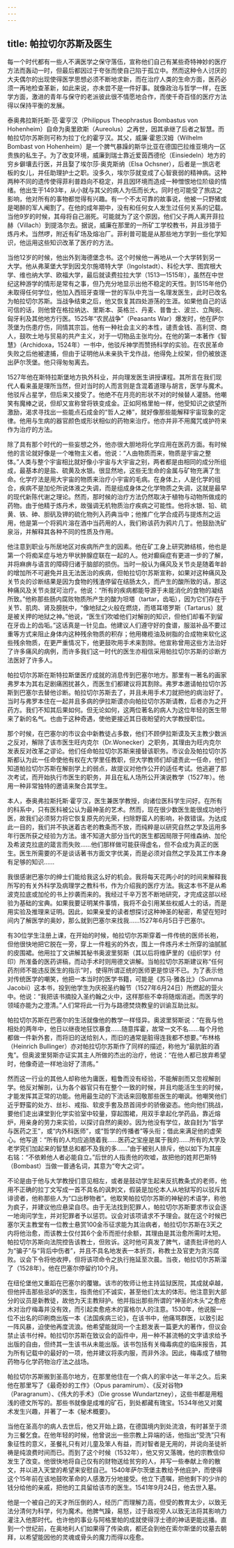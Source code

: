 ```yaml
---
---
---
```

title: 帕拉切尔苏斯及医生
---




每一个时代都有一些人不满医学之保守落伍，宣称他们自己有某些奇特神妙的医疗方法而轰动一时，但最后都因过于夸张而使自己陷于孤立中。然而这种令人讨厌的大夫偶尔的出现使得医学思想必须不断地求新，而在治疗人类的生命方面，医药必须一再地检查革新，如此来说，亦未尝不是一件好事。就像政治与哲学一样，在医学方面，激进的青年与保守的老派彼此很不情愿地合作，而使千奇百怪的医疗方法得以保持平衡的发展。

泰奥弗拉斯托斯·范·霍亨汉（Philippus Theophrastus Bombastus von Hohenheim）自命为奥里欧斯（Aureolus）之再世，因其承继了后者之智慧。而帕拉切尔苏斯则可称为拉丁化的霍亨汉。其父，威廉·霍恩汉姆（Wilhelm Bombast von Hohenheim）是一个脾气暴躁的斯华比亚在德国巴拉维亚境内一区贵族的私生子。为了改变环境，威廉到瑞士靠近爱茵西德伦（Einsiedeln）地方的穷乡僻壤去行医，并且娶了埃尔莎·奥克斯纳（Elsa Ochsner），后者是一旅店老板的女儿，并任助理护士之职。没多久，埃尔莎就变成了心智衰弱的精神病。这种两种不同的遗传使得菲利普趋向不稳定，并且因环境而造成一种憎恨地位阶级的情绪。他出生于1493年，从小就与其父的病人为伍而长大。同时也可能受了旅店之影响，他对所有的事物都觉得有兴趣。有一个不太可靠的故事说，他被一只野猪或是喝醉的军人阉割了。在他的成年期中，没有和任何女人发生过任何关系的记载。当他9岁的时候，其母将自己溺死。可能就为了这个原因，他们父子两人离开菲拉赫（Villach）到提洛尔去。据说，威廉在那里的一所矿工学校教书，并且涉猎于炼丹术。当然啰，附近有矿场及熔冶厂。菲利普可能是从那些地方学到一些化学知识，他运用这些知识改革了医疗的方法。

当他12岁的时候，他出外到海德堡念书。这个时候他一再地从一个大学转到另一大学。他从弗莱堡大学到因戈尔施塔特大学（Ingolstadt）、科伦大学、图宾根大学、维也纳大学、欧福大学，最后就读费拉拉大学（1513—1515年），虽然在中世纪这种游学的情形是常有之事，但乃充分地显示出他不稳定的天性。到1515年他仍未取得任何学位，他加入西班牙查理一世的军队中充当一名理发医生，此时已改名为帕拉切尔苏斯。当战争结束之后，他又恢复其四处游荡的生涯。如果他自己的话可信的话，则他曾在格拉纳达、里斯本、英格兰、丹麦、普鲁士、波兰、立陶宛、匈牙利及其他地方行医。1525年“农民战争”（Peasants War）爆发时，他在萨尔茨堡为伤患疗伤，同情其宗旨。他有一种社会主义的本性，谴责金钱、高利贷、商人，鼓吹土地与贸易的共产主义，对于一切物品主张均分。在他的第一本著作《智慧》（Archidoxa，1524年）一书中，他驳斥神学而赞扬科学的实验。在农民革命失败之后他被逮捕，但由于证明他从未亲执干戈作战，他得免上绞架，但仍被放逐出萨尔茨堡。他只得匆匆离去。

1527年他在斯特拉斯堡地方执外科业，并向理发医生讲授课程。其所言在我们现代人看来虽是理所当然，但对当时的人而言则是含混着道理与胡言，医学与魔术。他驳斥占星学，但后来又接受了。他绝不在月亮的形状不对的时候替人灌肠。他嘲笑有魔棒之说，但却又宣称曾将铁变成金。正如阿格里帕一样，他受知识之欲望所激励，渴求寻找出一些能点石成金的“哲人之棒”，就好像那些能解释宇宙现象的定律。他用与生病的器官颜色或形状相似的药物来治疗。他亦并非不用魔咒或护符来作为治疗的方法。

除了具有那个时代的一些妄想之外，他亦很大胆地将化学应用在医药方面。有时候他的言论就好像是一个唯物主义者。他说：“人由物质而来，物质是宇宙之整体。”人类与整个宇宙相比就好像小宇宙与大宇宙之别，两者都是由相同的成分所组成，最基本的是盐、硫黄及水银。很显然地，这些无生命的金属与矿物充满了生命。化学疗法是用大宇宙的物质来治疗小宇宙的毛病。在身体上，人是化学的组合，疾病不是加伦所说体液之失调，而是组成身体之化学物质之失调，这就是最早的现代新陈代谢之理论。然而，那时候的治疗方法仍然取决于植物与动物所做成的药物。由于他精于炼丹术，故强调无机物质治疗疾病之可能性。他将水银、铅、硫黄、铁、砷、胆矾及钾的硫化物列入药典当中；他推广化学合成药与提炼剂之运用，他是第一个将鸦片溶在酒中当药用的人，我们称该药为鸦片几丁。他鼓励洗矿泉浴，并解释其各种不同的性质及作用。

他注意到职业与所居地区对疾病所产生的因素。他在矿工身上研究肺结核，他也是第一个将痴呆症与地方甲状肿腺症联在一起的人。他对癫痫症有更进一步的了解，并将麻痹与语言的障碍归诸于脑部的损伤。当时一般认为痛风及关节炎是随着年龄的增加所不可避免并且无法医治的疾病，但帕拉切尔苏斯宣称，如果对这种痛风及关节炎的诊断结果是因为食物的残渣停留在结肠太久，而产生的酸所致的话，那这种痛风及关节炎就可治疗。他说：“所有的疾病都能导源于未能消化的食物的凝结所致。”他称那些肠内腐败物质所产生的酸为坦塔（tartar，齿垢），因为它们存在于关节、肌肉、肾及膀胱中，“像地狱之火般在燃烧，而塔耳塔罗斯（Tartarus）就是被关押的地狱之神。”他说，“医生们吹嘘他们对解剖的知识，但他们却看不到留在牙齿上的齿垢。”这话真是一针见血。他建议人们遵守好的食谱，服滋补品不要过重等方式来阻止身体内这种残余物质的积存；他用橄榄油及树脂的合成物来软化这些残余物质，在更严重情况下，他更鼓吹用手术来割除。他宣称曾用这些方法治好了许多痛风的病例，而许多我们这一时代的医生亦相信采用帕拉切尔苏斯的诊断方法医好了许多人。

帕拉切尔苏斯在斯特拉斯堡医疗成就的消息传到巴塞尔地方。那里有一著名的画家弗罗本为其右足剧痛困扰甚久，而医生们都建议将其割除。弗罗本邀请帕拉切尔苏斯到巴塞尔去替他诊断。帕拉切尔苏斯去了，并且未用手术刀就把他的病治好了。当时与弗罗本住在一起并且多病的伊拉斯谟亦向帕拉切尔苏斯请教，后者亦为之开药方。我们不知其后果如何。但无论如何，这两位著名的病人为这位年轻的医生带来了新的名气。也由于这种奇遇，使他更接近其日夜盼望的大学教授职位。

那个时候，在巴塞尔的市议会中新教徒占多数，他们不顾伊拉斯谟及天主教少数派之反对，解除了该市医生旺内克尔（Dr.Wonecker）之职务，其理由为旺内克尔发表反对改革之谬论。他们任命帕拉切尔苏斯来接替该职务。市议会及帕拉切尔苏斯都认为此一任命使他有权在大学里任教职，但大学教师们却谴责此一任命，他们知道帕拉切尔苏斯在解剖学上的弱点，故提议对他作公开的适任考试。他逃避了那次考试，而开始执行市医生的职务，并且在私人场所公开演说教学（1527年）。他用一种非常独特的邀请来聚合其学生。

本人，泰奥弗拉斯托斯·霍亨汉，医生兼医学教授，向诸位医科学生问好。在所有的科系中，只有医科被公认为最神圣的艺术。然而，现在很少数医生能很成功地行医，故我们必须努力将它恢复原先的光荣，扫除野蛮人的影响，补救错误。为达成此一目的，我们并不执迷着古老的教条而不放，而纯粹是以研究自然之学及运用多年行医所获之经验为方法。谁不知道大部分当代的医生都因局限于阿维森纳、加伦及希波克拉底的箴言而失败……他们那样做可能获得虚名，但不会成为真正的医生。医生所需要的不是谈话著书方面文字优美，而是必须对自然之学及其工作本身有足够的知识……

我很感谢巴塞尔的绅士们能给我这么好的机会。我将每天花两小时的时间来解释我所写的有关外科学及病理学之教科书，作为介绍我的医疗方法。我这本书不是从希波克拉底或加伦的书上抄袭而来的。我经过千辛万苦不断地研究，才完成这部以经验为基础的宝典。如果我要证明某件事情，我将不会引用某些权威人士的话，而是用实验及推理来证明。因此，如果亲爱的读者想探讨这种神圣的秘密，希望在短时间内了解医学的奥妙，那么就到巴塞尔来找我……1527年6月5日于巴塞尔。



有30位学生注册上课，在开始的时候，帕拉切尔苏斯穿着一件传统的医师长袍，但他很快地把它脱在一旁，穿上一件粗劣的外衣，围上一件炼丹术士所穿的油腻腻的皮围裙。他用拉丁文讲解其秘书奥波里努斯（其以后将维萨里的《组织学》付印）所准备的医药讲稿，而动手术时则用德文讲解。当帕拉切尔苏斯建议称“任何药剂师不能违反医生的指示”时，使得所谓正统的医师更是惊讶不已。为了表示他对传统医学的嘲笑，他把一本当时的医学书籍，可能是《苏马·雅各比》（Summa Jacobii）这本书，投到他学生为庆祝圣约翰节（1527年6月24日）所燃起的营火中。他说：“我把该书摘投入圣约翰之火中，这样那些不幸将随烟消逝。而医学的领域亦能为之澄清。”人们常将此一行为与路德焚烧教皇的训谕互助比拟。

帕拉切尔苏斯在巴塞尔的生活就像他的教学一样怪异。奥波里努斯说：“在我与他相处的两年中，他日以继夜地狂饮暴食……随意挥霍，故常一文不名……每个月他都做一件新外套，而将旧的送给别人，而旧的通常是脏得连我都不想要。”布林格（Heinrich Bullinger）亦对帕拉切尔苏斯作了同样的描述，称他为“最肮脏的酒鬼”。但奥波里努斯亦证实其主人所做的杰出的治疗，他说：“在他人都已放弃希望时，他像奇迹一样地治好了溃疡。”

然而这一行业的其他人却称他为庸医，粗鲁而没有经验，不能解剖而又忽视解剖学。他反对解剖，认为各个器官只有在整个一致的时候，并且均能活生生的时候，才能发挥其正常的功能。他用最生动的下流话来回敬那些医生的嘲讽。他嘲笑他们近乎野蛮的处方、丝衫、戒指、软皮手套及昂首阔步的骄傲姿态。他向他们挑战，要他们走出课堂到化学实验室中较量，穿起围裙，用双手拿起化学药品，靠近熔炉，用亲身的劳力来实验，以探讨自然的奥妙。因为他没有学位，故自封为“哲学与医药之王”，或“内外科医师”，或“哲学的传播者”等头衔；借此来满足他的虚荣心。他写道：“所有的人均应追随着我……医药之宝座是属于我的……所有的大学及老学究们加起来的智慧总和都不及我的多……”由于被别人排斥，他以如下为其座右铭：“不依赖他人者必能自立。”后世的人指责他的吹嘘，故把他的姓邦巴斯特（Bombast）当做一普通名词，其意为“夸大之词”。

不论是由于他与大学教授们意见相左，或者是鼓动学生起来反抗教条式的老师，他用不正确的拉丁文写成一首不具名的讽刺文，假装是加伦本人从地狱写的以驳斥其诽谤者，他称那些人为“口出秽物者”。他取笑帕拉切尔苏斯的神秘的术语学，称他为疯子，并建议他应悬梁自尽。由于无法找到犯罪人，帕拉切尔苏斯要求市议会逐一地询问学生，并对犯罪者予以惩罚。议会对该项请求不予理会。就在这个时候巴塞尔天主教堂有一位教士悬赏100金币征求能为其治病者，帕拉切尔苏斯在3天之内将他治愈，而该教士仅付其6个金币而拒付余额，其理由是其治愈所需时太短。帕拉切尔苏斯向法院控告该教士，但败诉。这时他可真发了脾气，谴责批评他的人为“骗子”与“背后中伤者”，并且不具名地发表一本折页，称教士及官吏为贪污腐败。议会下令将他收押，但将该项命令之执行拖延至次晨。当夜，帕拉切尔苏斯溜了（1528年）。他在巴塞尔停留约10个月。

在纽伦堡他又重蹈在巴塞尔的覆辙。该市的牧师让他主持监狱医院，其成就卓越，但他抨击那些忌妒的医生，指责他们不诚实，甚至他们太太的体形。他注意到大部分的议员是新教徒，故他为天主教辩护。他并指出那些所谓的“神圣的木头”之愈疮木对治疗梅毒并没有效，而引起卖愈疮木的富格尔人的注意。1530年，他说服一位不出名的印刷商出版一本《法国疾病三论》，在该书中，他痛骂群医，以致引起一阵风暴，迫使他再度流浪。他希望能就同一个主题发表一篇更大的著作，但议会禁止该书付梓。帕拉切尔苏斯在致议会的函件中，用一种不甚流畅的文字请求给予出版的自由，但终其一生该书从未能出版。该书包括有关梅毒病症的临床报告，其为所有记载中的最好的一项，他并建议将汞内服，而非外涂。因此，梅毒成了植物药物与化学药物治疗法之战场。

帕拉切尔苏斯搬到圣高尔地方，在那里他住在一个病人的家中达一年半之久。后来他在那里写了《最奇妙的工作》（Opus paramirum）、《反对谷物》（Paragranum）、《伟大的手术》（Die grosse Wundartzney），这些书都是用粗浅的德文所写的。那些书就像是成堆的矿石，到处都藏有瑰宝。1534年他又对魔术发生兴趣，并著了一本《秘术概要》。

当他在圣高尔的病人去世后，他又开始上路，在德国境内到处流浪，有时甚至于须为三餐乞食。在他年轻的时候，他曾说出一些宗教上异端的话，他指出“受洗”只有象征性的意义，圣餐礼只有对儿童及笨人有益，而对智者是无用的，并说向圣徒祈祷是纯浪费时间而已。而到了这个时候（1532年），他又穷又落魄，他的宗教信仰发生了改变。他很快地将自己仅有的财物送给贫穷的人，并写一些奉献上帝的散文，并以进入天堂的希望来安慰自己。1540年萨尔茨堡主教给予他庇护，而使得这个15年前在该地鼓吹革命的人感激万分地接受。他立下遗嘱，把他剩下的少许的钱分给他的亲戚，把他的工具留给该市的医生。1541年9月24日，他去世入墓。

他是一个被自己的天才所压倒的人，经历广而理解力高，但受的教育太少，以致无法分清何为科学，何为魔术。他脾气躁，易怒，过于敌视旁人以致无法将其影响力灌注入他那时代。也许他的事业与阿格里帕的成就使得浮士德的神话更能远播。直到一个世纪前，在奥地利人们如果得了传染病，都还会到他在索尔斯堡的坟墓去朝拜，以希望能因他的灵魂或骨头的魔力而得以痊愈。